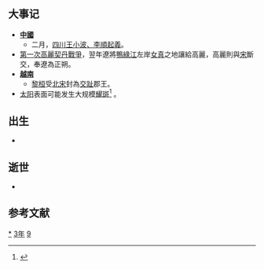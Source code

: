 {{yearTOC|993|于阗'''[[天兴_(尉迟僧伽罗摩)|天兴]]八年'''；契丹'''[[統和|統和]]十一年'''；北宋'''[[淳化_(宋太宗)|淳化]]四年'''；大理'''[[明統|明統]]二年'''；越南'''[[兴统|兴统]]五年'''；日本'''[[正曆_(一條天皇)|正曆]]四年'''}}

== 大事记 ==
*'''[[中國|中國]]'''
**二月，[[四川|四川]][[王小波、李順起義|王小波、李順起義]]。
*[[高麗契丹戰爭|第一次高麗契丹戰爭]]，翌年遼將[[鴨綠江|鴨綠江]]左岸[[女真|女真]]之地讓給高麗，高麗則與[[宋朝|宋]]斷交，奉遼為正朔。
*'''[[越南|越南]]'''
**[[黎桓|黎桓]]受[[北宋|北宋]]封為[[交趾|交趾]]郡王。
*[[太阳|太阳]]表面可能发生大规模[[耀斑|耀斑]]<ref>{{cite journal|coauthors=Masuda, Kimiaki; Nakamura, Toshio|title=Another rapid event in the carbon-14 content of tree rings|journal=Nature Communications|volume=4|pages=1748|doi=10.1038/ncomms2783|last=Miyake|first=Fusa}}</ref> 。

== 出生 ==
*

== 逝世 ==
*

==参考文献==
{{Wikisource year mention}}
{{reflist}}

[[Category:993年|*]]
[[Category:990年代|3年]]
[[Category:10世纪各年|9]]
